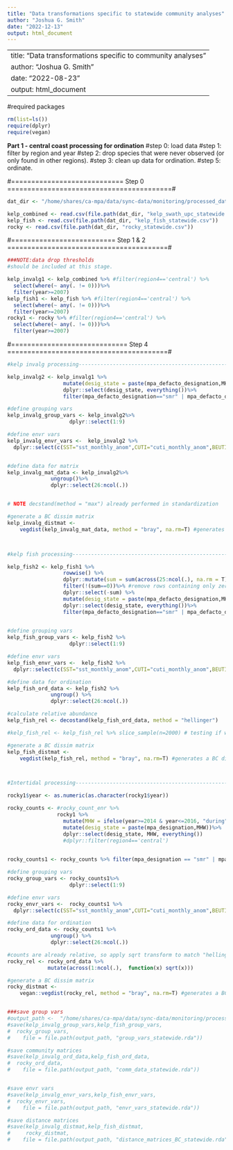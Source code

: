 ```yaml
---
title: "Data transformations specific to statewide community analyses"
author: "Joshua G. Smith"
date: "2022-12-13"
output: html_document
---
```


---
title: "Data transformations specific to community analyses"
author: "Joshua G. Smith"
date: "2022-08-23"
output: html_document
---

#required packages
```r
rm(list=ls())
require(dplyr)
require(vegan)
```


**Part 1 - central coast processing for ordination**
#step 0: load data
#step 1: filter by region and year
#step 2: drop species that were never observed (or only found in other regions).
#step 3: clean up data for ordination.
#step 5: ordinate. 



#============================ Step 0 =========================================#

```r

dat_dir <- "/home/shares/ca-mpa/data/sync-data/monitoring/processed_data/community_climate_derived_data" 

kelp_combined <- read.csv(file.path(dat_dir, "kelp_swath_upc_statewide.csv"))
kelp_fish <- read.csv(file.path(dat_dir, "kelp_fish_statewide.csv"))
rocky <- read.csv(file.path(dat_dir, "rocky_statewide.csv"))


```




#========================== Step 1 & 2 ========================================#

```r

###NOTE:data drop thresholds
#should be included at this stage. 

kelp_invalg1 <- kelp_combined %>% #filter(region4=='central') %>%
  select(where(~ any(. != 0)))%>%
  filter(year>=2007)
kelp_fish1 <- kelp_fish %>% #filter(region4=='central') %>%
  select(where(~ any(. != 0)))%>%
  filter(year>=2007)
rocky1 <- rocky %>% #filter(region4=='central') %>%
  select(where(~ any(. != 0)))%>%
  filter(year>=2007)

```


#============================= Step 4 ========================================#


```r

#kelp invalg processing--------------------------------------------------

kelp_invalg2 <- kelp_invalg1 %>%
                  mutate(desig_state = paste(mpa_defacto_designation,MHW))%>%
                  dplyr::select(desig_state, everything())%>%
                  filter(mpa_defacto_designation=="smr" | mpa_defacto_designation=="ref") 

#define grouping vars
kelp_invalg_group_vars <- kelp_invalg2%>%
                    dplyr::select(1:9)

#define envr vars
kelp_invalg_envr_vars <-  kelp_invalg2 %>%
  dplyr::select(c(SST="sst_monthly_anom",CUTI="cuti_monthly_anom",BEUTI="beuti_monthly_anom",MOCI="annual_MOCI"))


#define data for matrix
kelp_invalg_mat_data <- kelp_invalg2%>%
              ungroup()%>%
              dplyr::select(26:ncol(.))


# NOTE decstand(method = "max") already performed in standardization

#generate a BC dissim matrix
kelp_invalg_distmat <- 
    vegdist(kelp_invalg_mat_data, method = "bray", na.rm=T) #generates a BC dissim matrix



#kelp fish processing---------------------------------------------------------

kelp_fish2 <- kelp_fish1 %>%
                  rowwise() %>%
                  dplyr::mutate(sum = sum(across(25:ncol(.), na.rm = T))) %>%
                  filter(!(sum==0))%>% #remove rows containing only zeros
                  dplyr::select(-sum) %>%
                  mutate(desig_state = paste(mpa_defacto_designation,MHW))%>%
                  dplyr::select(desig_state, everything())%>%
                  filter(mpa_defacto_designation=="smr" | mpa_defacto_designation=="ref") #drop sum columns and non-species categories  
         

#define grouping vars
kelp_fish_group_vars <- kelp_fish2 %>%
                    dplyr::select(1:9)

#define envr vars
kelp_fish_envr_vars <-  kelp_fish2 %>%
  dplyr::select(c(SST="sst_monthly_anom",CUTI="cuti_monthly_anom",BEUTI="beuti_monthly_anom",MOCI="annual_MOCI"))

#define data for ordination
kelp_fish_ord_data <- kelp_fish2 %>%
              ungroup() %>%
              dplyr::select(26:ncol(.))

#calculate relative abundance
kelp_fish_rel <- decostand(kelp_fish_ord_data, method = "hellinger")

#kelp_fish_rel <- kelp_fish_rel %>% slice_sample(n=2000) # testing if work on smaller

#generate a BC dissim matrix
kelp_fish_distmat <- 
    vegdist(kelp_fish_rel, method = "bray", na.rm=T) #generates a BC dissim matrix



#Intertidal processing---------------------------------------------------------

rocky1$year <- as.numeric(as.character(rocky1$year))

rocky_counts <- #rocky_count_enr %>%
                rocky1 %>%
                  mutate(MHW = ifelse(year>=2014 & year<=2016, "during",ifelse(year<2014, "before","after")))%>%
                  mutate(desig_state = paste(mpa_designation,MHW))%>%
                  dplyr::select(desig_state, MHW, everything())
                  #dplyr::filter(region4=='central')
                

rocky_counts1 <- rocky_counts %>% filter(mpa_designation == "smr" | mpa_designation == 'ref') %>% droplevels()

#define grouping vars
rocky_group_vars <- rocky_counts1%>%
                    dplyr::select(1:9)

#define envr vars
rocky_envr_vars <-  rocky_counts1 %>%
  dplyr::select(c(SST="sst_monthly_anom",CUTI="cuti_monthly_anom",BEUTI="beuti_monthly_anom",MOCI="annual_MOCI"))

#define data for ordination
rocky_ord_data <- rocky_counts1 %>%
              ungroup() %>%
              dplyr::select(26:ncol(.))

#counts are already relative, so apply sqrt transform to match "hellinger
rocky_rel <- rocky_ord_data %>%
             mutate(across(1:ncol(.),  function(x) sqrt(x)))

#generate a BC dissim matrix
rocky_distmat <- 
    vegan::vegdist(rocky_rel, method = "bray", na.rm=T) #generates a BC dissim matrix


###save group vars
#output_path <-  "/home/shares/ca-mpa/data/sync-data/monitoring/processed_data/community_climate_derived_data/statewide_data" 
#save(kelp_invalg_group_vars,kelp_fish_group_vars,
#  rocky_group_vars,
#    file = file.path(output_path, "group_vars_statewide.rda"))

#save community matrices
#save(kelp_invalg_ord_data,kelp_fish_ord_data,
#  rocky_ord_data,
#    file = file.path(output_path, "comm_data_statewide.rda"))


#save envr vars 
#save(kelp_invalg_envr_vars,kelp_fish_envr_vars,
#  rocky_envr_vars,
#    file = file.path(output_path, "envr_vars_statewide.rda"))

#save distance matrices
#save(kelp_invalg_distmat,kelp_fish_distmat,
#     rocky_distmat,
#    file = file.path(output_path, "distance_matrices_BC_statewide.rda"))
```



